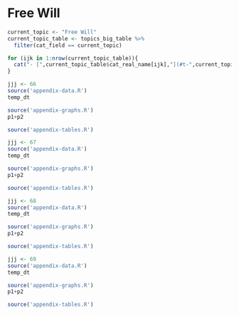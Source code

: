 # Free Will

```r
current_topic <- "Free Will"
current_topic_table <- topics_big_table %>% 
  filter(cat_field == current_topic)

for (ijk in 1:nrow(current_topic_table)){
  cat("- [",current_topic_table$cat_real_name[ijk],"](#t-",current_topic_table$cat_shortcode[ijk],")\n", sep="")
}
```

```r
jjj <- 66 
source('appendix-data.R') 
temp_dt
```

```r
source('appendix-graphs.R') 
p1+p2
```

```r
source('appendix-tables.R') 
```

```r
jjj <- 67 
source('appendix-data.R') 
temp_dt
```

```r
source('appendix-graphs.R') 
p1+p2
```

```r
source('appendix-tables.R') 
```

```r
jjj <- 68 
source('appendix-data.R') 
temp_dt
```

```r
source('appendix-graphs.R') 
p1+p2
```

```r
source('appendix-tables.R') 
```

```r
jjj <- 69 
source('appendix-data.R') 
temp_dt
```

```r
source('appendix-graphs.R') 
p1+p2
```

```r
source('appendix-tables.R') 
```